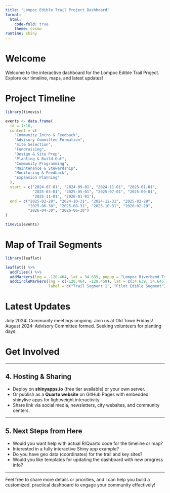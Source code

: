 ```yaml
---
title: "Lompoc Edible Trail Project Dashboard"
format: 
  html:
    code-fold: true
    theme: cosmo
runtime: shiny
---
```


# Welcome

Welcome to the interactive dashboard for the Lompoc Edible Trail Project. Explore our timeline, maps, and latest updates!

# Project Timeline

```r
library(timevis)

events <- data.frame(
  id = 1:10,
  content = c(
    "Community Intro & Feedback",
    "Advisory Committee Formation",
    "Site Selection",
    "Fundraising",
    "Design & Site Prep",
    "Planting & Build-Out",
    "Community Programming",
    "Maintenance & Stewardship",
    "Monitoring & Feedback",
    "Expansion Planning"
  ),
  start = c("2024-07-01", "2024-09-01", "2024-11-01", "2025-01-01", 
            "2025-03-01", "2025-05-01", "2025-07-01", "2025-09-01", 
            "2025-11-01", "2026-01-01"),
  end = c("2025-02-28", "2024-10-31", "2024-12-31", "2025-02-28", 
          "2025-06-30", "2025-08-31", "2025-10-31", "2026-02-28", 
          "2026-04-30", "2026-06-30")
)

timevis(events)
```

# Map of Trail Segments

```r

library(leaflet)

leaflet() %>%
  addTiles() %>%
  addMarkers(lng = -120.464, lat = 34.639, popup = "Lompoc Riverbend Trail Start") %>%
  addCircleMarkers(lng = c(-120.464, -120.459), lat = c(34.639, 34.645),
                   label = c("Trail Segment 1", "Pilot Edible Segment"))

```

# Latest Updates

July 2024: Community meetings ongoing. Join us at Old Town Fridays!
August 2024: Advisory Committee formed. Seeking volunteers for planting days.

# Get Involved


---

## 4. Hosting & Sharing

- Deploy on **shinyapps.io** (free tier available) or your own server.
- Or publish as a **Quarto website** on GitHub Pages with embedded shinylive apps for lightweight interactivity.
- Share link via social media, newsletters, city websites, and community centers.

---

## 5. Next Steps from Here

- Would you want help with actual R/Quarto code for the timeline or map?  
- Interested in a fully interactive Shiny app example?  
- Do you have geo data (coordinates) for the trail and key sites?  
- Would you like templates for updating the dashboard with new progress info?

---

Feel free to share more details or priorities, and I can help you build a customized, practical dashboard to engage your community effectively!

